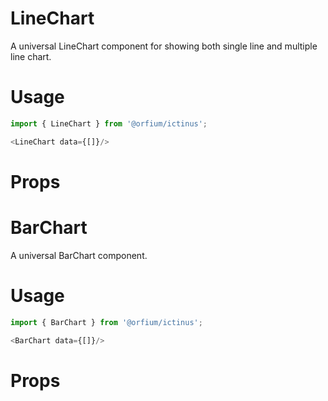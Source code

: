 
<Meta title="Design System/Chart"/>

# LineChart

A universal LineChart component for showing both single line and multiple line chart.

# Usage

```js
import { LineChart } from '@orfium/ictinus';

<LineChart data={[]}/>
```

# Props

<Props of={LineChart} />

<Preview>
  <Story name="LineChart" parameters={{ decorators: [withKnobs] }}>
    <LineChart
      data={initData}
      labelX={text('labelX', 'Dates')}
      labelY={text('labelY', 'Values')}
      showLegend={boolean('show legend', true)}
      color={color}
    />
  </Story>
</Preview>


# BarChart

A universal BarChart component.

# Usage

```js
import { BarChart } from '@orfium/ictinus';

<BarChart data={[]}/>
```

# Props

<Props of={BarChart}/>

<Preview>
  <Story name="BarChart" parameters={{ decorators: [withKnobs] }}>
    <BarChartShowCase/>
  </Story>
</Preview>

